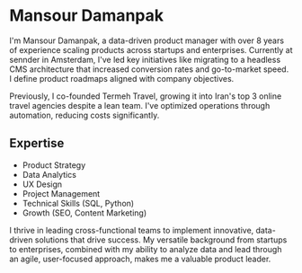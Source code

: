 # Mansour Damanpak

I'm Mansour Damanpak, a data-driven product manager with over 8 years of experience scaling products across startups and enterprises. Currently at sennder in Amsterdam, I've led key initiatives like migrating to a headless CMS architecture that increased conversion rates and go-to-market speed. I define product roadmaps aligned with company objectives.  

Previously, I co-founded Termeh Travel, growing it into Iran's top 3 online travel agencies despite a lean team. I've optimized operations through automation, reducing costs significantly.
## Expertise

- Product Strategy
- Data Analytics  
- UX Design
- Project Management
- Technical Skills (SQL, Python)
- Growth (SEO, Content Marketing)

I thrive in leading cross-functional teams to implement innovative, data-driven solutions that drive success. My versatile background from startups to enterprises, combined with my ability to analyze data and lead through an agile, user-focused approach, makes me a valuable product leader.
